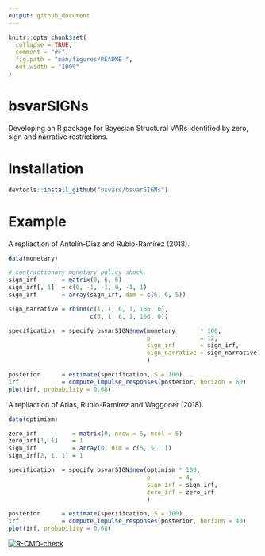 ```yaml
---
output: github_document
---
```


<!-- README.md is generated from README.Rmd. Please edit that file -->

```r
knitr::opts_chunk$set(
  collapse = TRUE,
  comment = "#>",
  fig.path = "man/figures/README-",
  out.width = "100%"
)
```

# bsvarSIGNs

Developing an R package for Bayesian Structural VARs identified by zero, sign and narrative restrictions. 

# Installation

```r
devtools::install_github("bsvars/bsvarSIGNs")
```

# Example

A repliaction of Antolín-Díaz and Rubio-Ramírez (2018).

```r
data(monetary)

# contractionary monetary policy shock
sign_irf       = matrix(0, 6, 6)
sign_irf[, 1]  = c(0, -1, -1, 0, -1, 1)
sign_irf       = array(sign_irf, dim = c(6, 6, 5))

sign_narrative = rbind(c(1, 1, 6, 1, 166, 0),
                       c(3, 1, 6, 1, 166, 0))

specification  = specify_bsvarSIGN$new(monetary       * 100,
                                       p              = 12,
                                       sign_irf       = sign_irf,
                                       sign_narrative = sign_narrative
                                       )

posterior      = estimate(specification, S = 100)
irf            = compute_impulse_responses(posterior, horizon = 60)
plot(irf, probability = 0.68)
```

A repliaction of Arias, Rubio-Ramírez and Waggoner (2018).

```r
data(optimism)

zero_irf          = matrix(0, nrow = 5, ncol = 5)
zero_irf[1, 1]    = 1
sign_irf          = array(0, dim = c(5, 5, 1))
sign_irf[2, 1, 1] = 1

specification  = specify_bsvarSIGN$new(optimism * 100,
                                       p        = 4,
                                       sign_irf = sign_irf,
                                       zero_irf = zero_irf
                                       )

posterior      = estimate(specification, S = 100)
irf            = compute_impulse_responses(posterior, horizon = 40)
plot(irf, probability = 0.68)
```


<!-- badges: start -->
[![R-CMD-check](https://github.com/bsvars/bsvarSIGNs/actions/workflows/R-CMD-check.yaml/badge.svg)](https://github.com/bsvars/bsvarSIGNs/actions/workflows/R-CMD-check.yaml)
<!-- badges: end -->